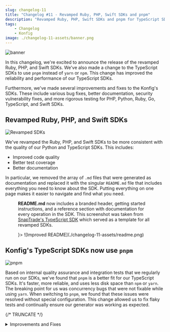 ```yaml
---
slug: changelog-11
title: "Changelog #11 - Revamped Ruby, PHP, Swift SDKs and pnpm"
description: "Revamped Ruby, PHP, Swift SDKs and pnpm for TypeScript SDKs in Konfig"
tags:
    - Changelog
    - Konfig
image: ./changelog-11-assets/banner.png
---
```


![banner](./changelog-11-assets/banner.png)

In this changelog, we're excited to announce the release of the revamped Ruby,
PHP, and Swift SDKs. We've also made a change to the TypeScript SDKs to use
`pnpm` instead of `yarn` or `npm`. This change has improved the reliability and
performance of our TypeScript SDKs.

Furthermore, we've made several improvements and fixes to the Konfig's SDKs.
These include various bug fixes, better documentation, security vulnerability
fixes, and more rigorous testing for PHP, Python, Ruby, Go, TypeScript, and
Swift SDKs.

## Revamped Ruby, PHP, and Swift SDKs

![Revamped SDKs](./changelog-11-assets/revamped-sdks.png)

We've revamped the Ruby, PHP, and Swift SDKs to be more consistent with the
quality of our Python and TypeScript SDKs.  This includes:

- Improved code quality
- Better test coverage
- Better documentation

In particular, we removed the array of `.md` files that were generated as
documentation and replaced it with the singular `README.md` file that includes
everything you need to know about the SDK. Putting everything on one page makes
it easier to navigate and find what you need.

<Figure caption={<p><b>README.md</b> now includes a branded header, getting started instructions, and a reference section with documentation for every operation in the SDK. This screenshot was taken from <a href="https://github.com/passiv/snaptrade-sdks/tree/master/sdks/typescript#readme">SnapTrade's TypeScript SDK</a> which served as a template for all revamped SDKs.</p>}>
![Improved README](./changelog-11-assets/readme.png)
</Figure>

## Konfig's TypeScript SDKs now use `pnpm`

![pnpm](./changelog-11-assets/pnpm.png)

Based on internal quality assurance and integration tests that we regularly run
on our SDKs, we've found that `pnpm` is a better fit for our TypeScript SDKs.
It's faster, more reliable, and uses less disk space than `npm` or `yarn`.  The
breaking point for us was concurrency bugs that were not fixable while using
`yarn`. When switching to `pnpm`, we found that these issues were resolved
without special configuration. This change allowed us to fix flaky tests and
continually ensure our generator was working as expected.

{/* TRUNCATE */}

<details>
<summary>Improvements and Fixes</summary>
- Fix lost descriptions when using `allOf` with a single schema
- Fix bug where TypeScript SDK would send extra data in the request body
- Add `"strict": true` to `tsconfig.json` in the generated TypeScript SDK
- Fix OAuth 2.0 Token URL not being generated correctly in TypeScript SDK
- Fix refreshing the token in the generated TypeScript SDK
- Fix links in README.md not working on npmjs.com for the TypeScript SDK
- Fix security vulnerability from `aiohttp` in the generated Python SDK
- Add `x-konfig-prefix` support in Go, Ruby, PHP, Python, and TypeScript
- Fix default naming logic for security requirements in Go, Ruby, PHP, Python, and TypeScript
- Add more rigorous testing for the PHP SDK
- Add more rigorous testing for the Python SDK
- Add more rigorous testing for the Ruby SDK
- Add more rigorous testing for the Go SDK
- Add more rigorous testing for the TypeScript SDK
- Add more rigorous testing for the Swift SDK
- Add `securitySchemeOverride` to `konfig.yaml` to override security schemes
- Cleanup interface of top-level client class C# SDK
- Fix handling of upper-case "in" field in `securitySchemes` in the OpenAPI specification
</details>